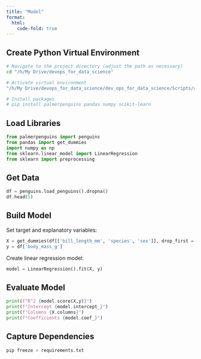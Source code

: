 ```yaml
---
title: "Model"
format:
  html:
    code-fold: true
---
```


## Create Python Virtual Environment

```bash
# Navigate to the project directory (adjust the path as necessary)
cd "/h/My Drive/devops_for_data_science"

# Activate virtual environment
"/h/My Drive/devops_for_data_science/dev_ops_for_data_science/Scripts/activate"

# Install packages
# pip install palmerpenguins pandas numpy scikit-learn
```

## Load Libraries

```python
from palmerpenguins import penguins
from pandas import get_dummies
import numpy as np
from sklearn.linear_model import LinearRegression
from sklearn import preprocessing
```

## Get Data

```python
df = penguins.load_penguins().dropna()
df.head(5)
```

## Build Model

Set target and explanatory variables:

```python
X = get_dummies(df[['bill_length_mm', 'species', 'sex']], drop_first = True)
y = df['body_mass_g']
```

Create linear regression model:

```python
model = LinearRegression().fit(X, y)
```

## Evaluate Model

```python
print(f"R^2 {model.score(X,y)}")
print(f"Intercept {model.intercept_}")
print(f"Columns {X.columns}")
print(f"Coefficients {model.coef_}")
```

## Capture Dependencies

```bash
pip freeze > requirements.txt
```
